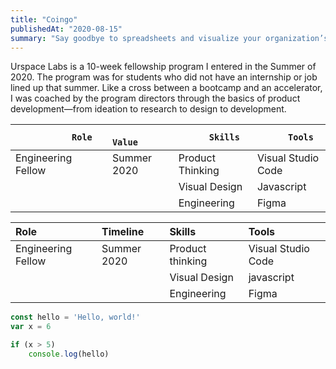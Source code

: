 ```yaml
---
title: "Coingo"
publishedAt: "2020-08-15"
summary: "Say goodbye to spreadsheets and visualize your organization’s finances all in one place."
---
```


Urspace Labs is a 10-week fellowship program I entered in the Summer of 2020. The program was for students who did not have an internship or job lined up that summer.
Like a cross between a bootcamp and an accelerator, I was coached by the program directors through the basics of product development—from ideation to research to design to development.

|`            Role              `|`       Value       `|`       Skills       `|`       Tools       `|
|:-----------|:---------|:---------|:---------|
|Engineering Fellow  |Summer 2020|Product Thinking|Visual Studio Code|
|                    |             |  Visual Design   |         Javascript  |
|                    |             |   Engineering    |              Figma  |



| Role               |  Timeline   |      Skills      |              Tools  |
| :----------------------- | :--------- | :-------------- | :----------------- |
| Engineering Fellow | Summer 2020 | Product thinking | Visual Studio Code  |
|                    |             |  Visual Design   |         javascript  |
|                    |             |   Engineering    |              Figma  |
    

```javascript:hello.js
const hello = 'Hello, world!'
var x = 6

if (x > 5)
    console.log(hello)
```
